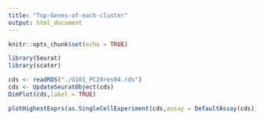 ```yaml
---
title: "Top-Genes-of-each-cluster"
output: html_document
---
```


```r
knitr::opts_chunk$set(echo = TRUE)
```

```r
library(Seurat)
library(scater)
```

```r
cds <- readRDS("./G101_PC20res04.rds")
cds <- UpdateSeuratObject(cds)
DimPlot(cds,label = TRUE)
```

```r
plotHighestExprs(as.SingleCellExperiment(cds,assay = DefaultAssay(cds)),colour_cells_by = "res.0.4", n = 20)
```

